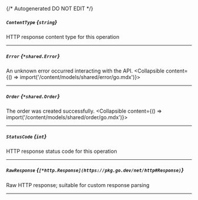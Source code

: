 {/* Autogenerated DO NOT EDIT  */}

##### `ContentType` *{`string`}*
HTTP response content type for this operation

---
##### `Error` *{`*shared.Error`}*
An unknown error occurred interacting with the API.
<Collapsible content={() => import('/content/models/shared/error/go.mdx')}>
</Collapsible>

---
##### `Order` *{`*shared.Order`}*
The order was created successfully.
<Collapsible content={() => import('/content/models/shared/order/go.mdx')}>
</Collapsible>

---
##### `StatusCode` *{`int`}*
HTTP response status code for this operation

---
##### `RawResponse` *{`[*http.Response](https://pkg.go.dev/net/http#Response)`}*
Raw HTTP response; suitable for custom response parsing

---
